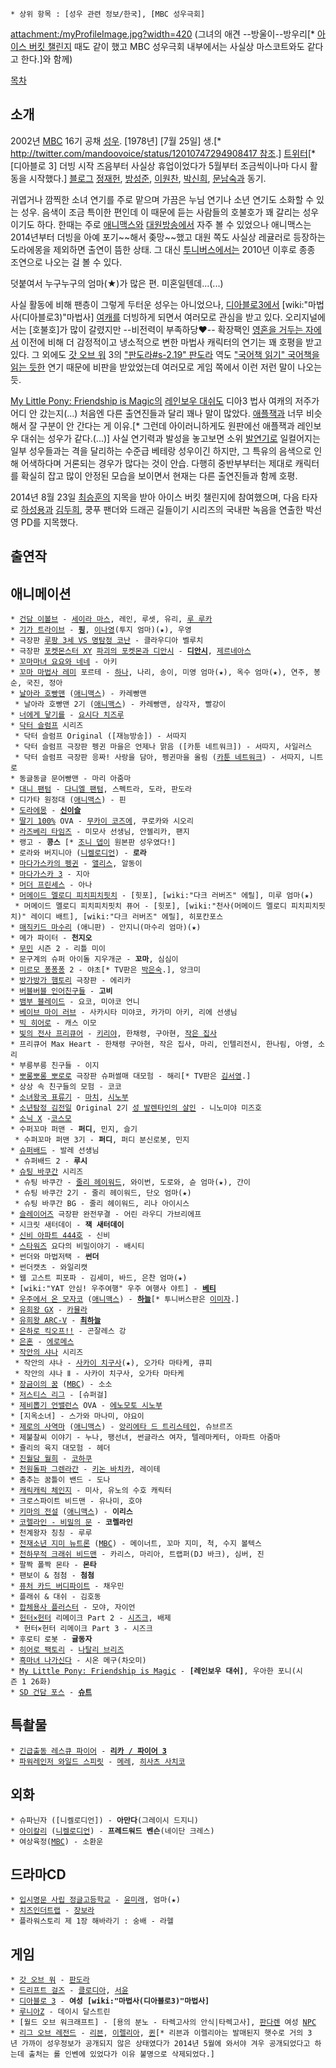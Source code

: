  * 상위 항목 : [성우 관련 정보/한국], [MBC 성우극회]

attachment:/myProfileImage.jpg?width=420
(그녀의 애견 --방울이--방우리[* [[아이스 버킷 챌린지]] 때도 같이 했고 MBC 성우극회 내부에서는 사실상 마스코트와도 같다고 한다.]와 함께)

[[목차]]
== 소개 ==
2002년 [[문화방송|MBC]] 16기 공채 [[성우]]. [1978년] [7월 25일] 생.[* [[http://twitter.com/mandoovoice/status/12010747294908417 참조]].] [https://twitter.com/#!/mandoovoice 트위터][* [디아블로 3] 더빙 시작 즈음부터 사실상 휴업이었다가 5월부터 조금씩이나마 다시 활동을 시작했다.] [http://blog.naver.com/mandoo97/ 블로그] [[정재헌]], [[방성준]], [[이원찬]], [[박신희]], [[문남숙]]과 동기.

귀엽거나 깜찍한 소녀 연기를 주로 맡으며 가끔은 누님 연기나 소년 연기도 소화할 수 있는 성우. 음색이 조금 특이한 편인데 이 때문에 듣는 사람들의 호불호가 꽤 갈리는 성우이기도 하다. 한때는 주로 [[애니맥스]]와 [[대원방송]]에서 자주 볼 수 있었으나 애니맥스는 2014년부터 더빙을 아예 포기~~해서 좆망~~했고 대원 쪽도 사실상 레귤러로 등장하는 도라에몽을 제외하면 출연이 뜸한 상태. 그 대신 [[투니버스]]에서는 2010년 이후로 종종 조연으로 나오는 걸 볼 수 있다.

덧붙여서 누구누구의 엄마(★)가 많은 편. 미혼일텐데...(...)

사실 활동에 비해 팬층이 그렇게 두터운 성우는 아니었으나, [[디아블로3]]에서 [wiki:"마법사(디아블로3)"마법사] [[여캐]]를 더빙하게 되면서 여러모로 관심을 받고 있다. 오리지널에서는 [호불호]가 많이 갈렸지만 --비전력이 부족하당♥-- 확장팩인 [[영혼을 거두는 자]]에서 이전에 비해 더 감정적이고 냉소적으로 변한 마법사 캐릭터의 연기는 꽤 호평을 받고 있다. 그 외에도 [[갓 오브 워]] 3의 [["판도라#s-2.19" 판도라]] 역도 [["국어책 읽기" 국어책을 읽는 듯한]] 연기 때문에 비판을 받았었는데 여러모로 게임 쪽에서 이런 저런 말이 나오는 듯.

[[My Little Pony: Friendship is Magic]]의 [[레인보우 대쉬]]도 디아3 법사 여캐의 저주가 어디 안 갔는지(...) 처음엔 다른 출연진들과 달리 꽤나 말이 많았다. [[애플잭]]과 너무 비슷해서 잘 구분이 안 간다는 게 이유.[* 그런데 아이러니하게도 원판에선 애플잭과 레인보우 대쉬는 성우가 같다.(...)] 사실 연기력과 발성을 놓고보면 소위 [[발연기]]로 일컬어지는 일부 성우들과는 격을 달리하는 수준급 베테랑 성우이긴 하지만, 그 특유의 음색으로 인해 어색하다며 거론되는 경우가 많다는 것이 안습. 다행히 중반부부터는 제대로 캐릭터를 확실히 잡고 많이 안정된 모습을 보이면서 현재는 다른 출연진들과 함께 호평. 

2014년 8월 23일 [[최승훈]]의 지목을 받아 아이스 버킷 챌린지에 참여했으며, 다음 타자로 [[하성용]]과 [[김두희]], 쿵푸 팬더와 드래곤 길들이기 시리즈의 국내판 녹음을 연출한 박선영 PD를 지목했다.

== 출연작 ==
== 애니메이션 ==
 * [[건담 이볼브]] - [[세이라 마스]], 레인, 루셋, 유리, [[루 루카]]
 * [[기가 트라이브]] - '''[[핑]]''', [[나영|이나영]](투지 엄마)(★), 우영
 * 극장판 [[루팡 3세 VS 명탐정 코난]] - 클라우디아 벨루치
 * 극장판 [[포켓몬스터 XY(애니메이션)|포켓몬스터 XY]] [[파괴의 포켓몬과 디안시]] - '''[[디안시]]''', [[제르네아스]]
 * [[꼬마마녀 요요와 네네]] - 아키
 * [[꼬마 마법사 레미]] 포르테 - [[하나(오자마녀 도레미)|하나]], 나리, 송이, 미영 엄마(★), 옥수 엄마(★), 연주, 봉순, 국진, 정아
 * [[날아라 호빵맨]] ([[애니맥스]]) - 카레빵맨
  * 날아라 호빵맨 2기 ([[애니맥스]]) - 카레빵맨, 삼각자, 빨강이
 * [[너에게 닿기를]] - [[요시다 치즈루]]
 * [[닥터 슬럼프]] 시리즈
  * 닥터 슬럼프 Original ([재능방송]) - 서따지
  * 닥터 슬럼프 극장판 펭귄 마을은 언제나 맑음 ([카툰 네트워크]) - 서따지, 사일러스
  * 닥터 슬럼프 극장판 응짜! 사랑을 담아, 펭귄마을 올림 ([[카툰 네트워크]]) - 서따지, 니트로
 * 동글동글 문어빵맨 - 마리 아줌마
 * [[대니 팬텀]] - [[다니엘 팬텀]], 스펙트라, 도라, 판도라
 * 디가타 원정대 ([[애니맥스]]) - 핀
 * [[도라에몽]] - '''[[신이슬]]'''
 * [[딸기 100%]] OVA - [[무카이 코즈에]], 쿠로카와 시오리
 * [[라즈베리 타임즈]] - 미모사 선생님, 안젤리카, 팬지
 * 랭고 - '''콩스''' [* [[조니 뎁]]이 원본판 성우였다!]
 * 로라와 버지니아 ([[니켈로디언]]) - '''로라'''
 * [[마다가스카의 펭귄]] - [[앨리스(마다가스카의 펭귄)|앨리스]], 알동이
 * [[마다가스카 3]] - 지아
 * [[머더 프린세스]] - 아나
 * [[머메이드 멜로디 피치피치핏치]] - [힛포], [wiki:"다크 러버즈" 에릴], 미루 엄마(★)
  * 머메이드 멜로디 피치피치핏치 퓨어 - [힛포], [wiki:"천사(머메이드 멜로디 피치피치핏치)" 레이디 배트], [wiki:"다크 러버즈" 에릴], 히포칸포스
 * [[매직키드 마수리]] (애니판) - 안지니(마수리 엄마)(★)
 * 메가 파이터 - '''천지오'''
 * [[무민]] 시즌 2 - 리틀 미이
 * 문구계의 슈퍼 아이돌 지우개군 - '''꼬마''', 심심이
 * [[미르모 퐁퐁퐁]] 2 - 야초[* TV판은 [[박은숙]].], 앙크미
 * [[방가방가 햄토리]] 극장판 - 에리카
 * [[버블버블 인어친구들]] - '''고비'''
 * [[뱀부 블레이드]] - 요코, 미야코 언니
 * [[베이브 마이 러브]] - 사카시타 미야코, 카가미 아키, 리에 선생님
 * [[빅 히어로]] - 캐스 이모
 * [[빛의 전사 프리큐어]] - [[키리야(두 사람은 프리큐어)|키리야]], 한채령, 구아현, [[집사 쟈켄나 A|작은 집사]]
 * 프리큐어 Max Heart - 한채령 구아현, 작은 집사, 마리, 인텔리전시, 한나림, 아영, 소리
 * 부릉부릉 친구들 - 이지
 * [[뽀롱뽀롱 뽀로로]] 극장판 슈퍼썰매 대모험 - 해리[* TV판은 [[김서영]].]
 * 상상 속 친구들의 모험 - 코코
 * [[소녀왕국 표류기]] - [[마치(소녀왕국 표류기)|마치]], [[시노부(소녀왕국 표류기)|시노부]]
 * [[소년탐정 김전일]] Original 2기 [[성 발렌타인의 살인]] - 니노미야 미즈호
 * [[소닉 X]] -[[코스모(소닉 X 2기)|코스모]]
 * 수퍼꼬마 퍼맨 - '''퍼디''', 민지, 슬기
  * 수퍼꼬마 퍼맨 3기 - '''퍼디''', 퍼디 분신로봇, 민지
 * [[슈퍼배드]] - 발레 선생님
  * 슈퍼배드 2 - '''루시'''
 * [[슈팅 바쿠간]] 시리즈
  * 슈팅 바쿠간 - [[줄리 헤이워드]], 와이번, 도로와, 슌 엄마(★), 간이
  * 슈팅 바쿠간 2기 - 줄리 헤이워드, 단오 엄마(★)
  * 슈팅 바쿠간 BG - 줄리 헤이워드, 리나 아이시스
 * [[슬레이어즈]] 극장판 완전무결 - 어린 라우디 가브리에프
 * 시크릿 새터데이 - '''잭 새터데이'''
 * [[신비 아파트 444호]] - 신비
 * [[스타워즈]] 요다의 비밀이야기 - 배시티
 * 썬더와 마법저택 - '''썬더'''
 * 썬더캣츠 - 와일리캣
 * 웹 고스트 피포파 - 김세미, 바드, 은찬 엄마(★)
 * [wiki:"YAT 안심! 우주여행" 우주 여행사 야트] - '''[[텐죠인 카츠라|베티]]'''
 * [[우주에서 온 모자코]] ([[애니맥스]]) - '''[[하늘]]'''[* 투니버스판은 [[이미자]].]
 * [[유희왕 GX]] - [[카뮬라]]
 * [[유희왕 ARC-V]] - '''[[시운인 소라|최하늘]]'''
 * [[은하로 킥오프!!]] - 곤잘레스 강
 * [[은혼]] - [[에로메스]]
 * [[작안의 샤나]] 시리즈
  * 작안의 샤나 - [[사카이 치구사]](★), 오가타 마타케, 큐피
  * 작안의 샤나 Ⅱ - 사카이 치구사, 오가타 마타케
 * [[장금이의 꿈]] ([[MBC]]) - 소소
 * [[저스티스 리그]] - [슈퍼걸]
 * [[제비뽑기 언밸런스]] OVA - [[에노모토 시노부]]
 * [지옥소녀] - 스가와 마나미, 야요이
 * [[제로의 사역마]] ([[애니맥스]]) - [[앙리에타 드 트리스테인]], 슈브르즈
 * 제불찰씨 이야기 - 누나, 팽선녀, 썬글라스 여자, 텔레마케터, 아파트 아줌마
 * 쥴리의 육지 대모험 - 헤더
 * [[진월담 월희]] - [[코하쿠(월희)|코하쿠]]
 * [[천원돌파 그렌라간]] - [[키논 바치카]], 레이테
 * 춤추는 꿈틀이 밴드 - 도나
 * [[캐릭캐릭 체인지]] - 미사, 유노의 수호 캐릭터
 * 크로스파이트 비드맨 - 유나미, 호야
 * [[키마의 전설]] ([[애니맥스]]) - '''이리스'''
 * [[코렐라인 - 비밀의 문]] - '''코렐라인'''
 * 천계왕자 칭칭 - 루루
 * [[천재소년 지미 뉴트론]] ([[MBC]]) - 메이너트, 꼬마 지미, 척, 수지 볼텍스
 * [[천하무적 크래쉬 비드맨]] - 카리스, 마리아, 트랩퍼(DJ 바크), 심버, 진
 * 팔짝 폴짝 몬타 - '''몬타'''
 * 팬보이 & 첨첨 - '''첨첨'''
 * [[퓨처 카드 버디파이트]] - 채우민
 * 플래쉬 & 대쉬 - 김호동
 * [[합체용사 플러스터]] - 모야, 자이언
 * [[헌터×헌터]] 리메이크 Part 2 - [[시즈크]], 배제
  * 헌터×헌터 리메이크 Part 3 - 시즈크
 * 후로티 로봇 - '''귤동자'''
 * [[히어로 팩토리]] - [[나탈리 브리즈]]
 * [[흑마녀 나가신다]] - 시온 메구(차오미)
 * [[My Little Pony: Friendship is Magic]] - '''[레인보우 대쉬]''', 우아한 포니(시즌 1 26화)
 * [[SD 건담 포스]] - '''[[슈트(SD 건담 포스)|슈트]]'''

== 특촬물 ==
 * [[긴급출동 레스큐 파이어]] - '''[[유키 리츠카|리카 / 파이어 3]]'''
 * [[파워레인저 와일드 스피릿]] - [[메레]], [[히사츠 사치코]]

== 외화 ==
 * 슈파닌자 ([니켈로디언]) - '''아만다'''(그레이시 드지니)
 * [[아이칼리]] ([[니켈로디언]]) - '''프레드워드 벤슨'''(네이단 크레스)
 * 여상육정([[문화방송|MBC]]) - 소환운

== 드라마CD ==
 * [[입시명문 사립 정글고등학교]] - [[윤미래]], 엄마(★)
 * [[치즈인더트랩]] - [[장보라]]
 * 플라워스토리 제 1장 해바라기 : 숭배 - 라헬

== 게임 ==
 * [[갓 오브 워]] - [[판도라]]
 * [[드리프트 걸즈]] - [[클로디아]], [[서윤(드리프트 걸즈)|서윤]]
 * [[디아블로 3]] - '''여성 [wiki:"마법사(디아블로3)"마법사]'''
 * [[루니아Z]] - 데이시 달스트린
 * [월드 오브 워크래프트] - [용의 분노 - 타렉고사의 안식|타렉고사], [[판다렌]] 여성 [[NPC]]
 * [[리그 오브 레전드]] - [[리븐(리그 오브 레전드)|리븐]], [[이렐리아]], [[퀸(리그 오브 레전드)|퀸]][* 리븐과 이렐리아는 발매된지 햇수로 거의 3년 가까이 성우정보가 공개되지 않은 상태였다가 2014년 5월에 와서야 겨우 공개되었다고 하는데 출처는 롤 인벤에 있었다가 이유 불명으로 삭제되었다.]
